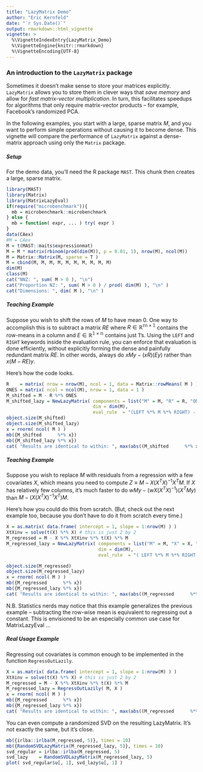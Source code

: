 ```yaml
---
title: "LazyMatrix Demo"
author: "Eric Kernfeld"
date: "`r Sys.Date()`"
output: rmarkdown::html_vignette
vignette: >
  %\VignetteIndexEntry{LazyMatrix_Demo}
  %\VignetteEngine{knitr::rmarkdown}
  %\VignetteEncoding{UTF-8}
---
```


### An introduction to the `LazyMatrix` package

Sometimes it doesn't make sense to store your matrices explicitly. `LazyMatrix` allows you to store them in clever ways that *save memory* and allow for *fast matrix-vector multiplication*.  In turn, this facilitates speedups for algorithms that only require matrix-vector products -- for example, Facebook's randomized PCA. 

In the following examples, you start with a large, sparse matrix $M$, and you want to perform simple operations without causing it to become dense. This vignette will compare the performance of `LazyMatrix` against a dense-matrix approach using only the `Matrix` package. 

##### Setup

For the demo data, you'll need the R package `MAST`. This chunk then creates a large, sparse matrix.

```r
library(MAST)
library(Matrix)
library(MatrixLazyEval)
if(require("microbenchmark")){ 
  mb = microbenchmark::microbenchmark 
} else {
  mb = function( expr, ... ) try( expr )
}
data(CAex)
#M = CAex
M = t(MAST::maits$expressionmat) 
M = M * matrix(rbinom(prod(dim(M)), p = 0.01, 1), nrow(M), ncol(M))
M = Matrix::Matrix(M, sparse = T )
M = cbind(M, M, M, M, M, M, M, M, M, M)
dim(M)
class(M)
cat("NNZ: ", sum( M > 0 ), "\n")
cat("Proportion NZ: ", sum( M > 0 ) / prod( dim(M) ), "\n" )
cat("Dimensions: ", dim( M ), "\n" )
```

##### Teaching Example

Suppose you wish to shift the rows of $M$ to have mean 0. One way to accomplish this is to subtract a matrix $RE$ where $R\in \mathbb{R^{m\times 1}}$ contains the row-means in a column and $E\in \mathbb{R^{1\times n}}$ contains just 1's. Using the `LEFT` and `RIGHT` keywords inside the evaluation rule, you can enforce that evaluation is done efficiently, without explicitly forming the dense and painfully redundant matrix $RE$. In other words, always do $xMy - (xR)(Ey)$ rather than $x(M - RE)y$. 

Here's how the code looks. 

```r
R    = matrix( nrow = nrow(M), ncol = 1, data = Matrix::rowMeans( M ) )
ONES = matrix( ncol = ncol(M), nrow = 1, data = 1 )
M_shifted = M - R %*% ONES
M_shifted_lazy = NewLazyMatrix( components = list("M" = M, "R" = R, "ONES" = ONES ), 
                                dim = dim(M),
                                eval_rule  = "(LEFT %*% M %*% RIGHT) - (LEFT %*% R) %*% (ONES %*% RIGHT)" )
object.size(M_shifted)
object.size(M_shifted_lazy)
x = rnorm( ncol( M ) )
mb({M_shifted      %*% x})
mb({M_shifted_lazy %*% x})
cat( "Results are identical to within: ", max(abs((M_shifted      %*% x)  - (M_shifted_lazy %*% x))) )
```

##### Teaching Example

Suppose you wish to replace $M$ with residuals from a regression with a few covariates $X$, which means you need to compute $Z \equiv M - X(X^TX)^{-1}X^TM$. If $X$ has relatively few columns, it's much faster to do $wMy - (wX(X^TX)^{-1})(X^TMy)$ than $M - (X(X^TX)^{-1}X^T) M$. 

Here's how you could do this from scratch. (But, check out the next example too, because you don't have to do it from scratch every time.)

```r

X = as.matrix( data.frame( intercept = 1, slope = 1:nrow(M) ) )
XtXinv = solve(t(X) %*% X) # this is just 2 by 2
M_regressed = M - X %*% XtXinv %*% t(X) %*% M
M_regressed_lazy = NewLazyMatrix( components = list("M" = M, "X" = X, "XtXinv" = XtXinv ), 
                                  dim = dim(M),
                                  eval_rule  = "( LEFT %*% M %*% RIGHT ) - ( LEFT %*% X %*% XtXinv) %*% ( t(X) %*% M %*% RIGHT ) " )

object.size(M_regressed)
object.size(M_regressed_lazy)
x = rnorm( ncol( M ) )
mb({M_regressed      %*% x})
mb({M_regressed_lazy %*% x})
cat( "Results are identical to within: ", max(abs((M_regressed      %*% x)  - (M_regressed_lazy %*% x))) )
```

N.B. Statistics nerds may notice that this example generalizes the previous example -- subtracting the row-wise mean is equivalent to regressing out a constant. This is envisioned to be an especially common use case for MatrixLazyEval ... 

##### Real Usage Example 

Regressing out covariates is common enough to be implemented in the function `RegressOutLazily`.

```r
X = as.matrix( data.frame( intercept = 1, slope = 1:nrow(M) ) )
XtXinv = solve(t(X) %*% X) # this is just 2 by 2
M_regressed = M - X %*% XtXinv %*% t(X) %*% M
M_regressed_lazy = RegressOutLazily( M, X )
x = rnorm( ncol( M ) )
mb({M_regressed      %*% x})
mb({M_regressed_lazy %*% x})
cat( "Results are identical to within: ", max(abs((M_regressed      %*% x)  - (M_regressed_lazy %*% x))) )
```

You can even compute a randomized SVD on the resulting LazyMatrix. It's not exactly the same, but it's close. 

```r
mb({irlba::irlba(M_regressed, 5)}, times = 10)
mb({RandomSVDLazyMatrix(M_regressed_lazy, 5)}, times = 10)
svd_regular = irlba::irlba(M_regressed, 5)
svd_lazy    = RandomSVDLazyMatrix(M_regressed_lazy, 5)
plot( svd_regular$u[, 1], svd_lazy$u[, 1] )
```
